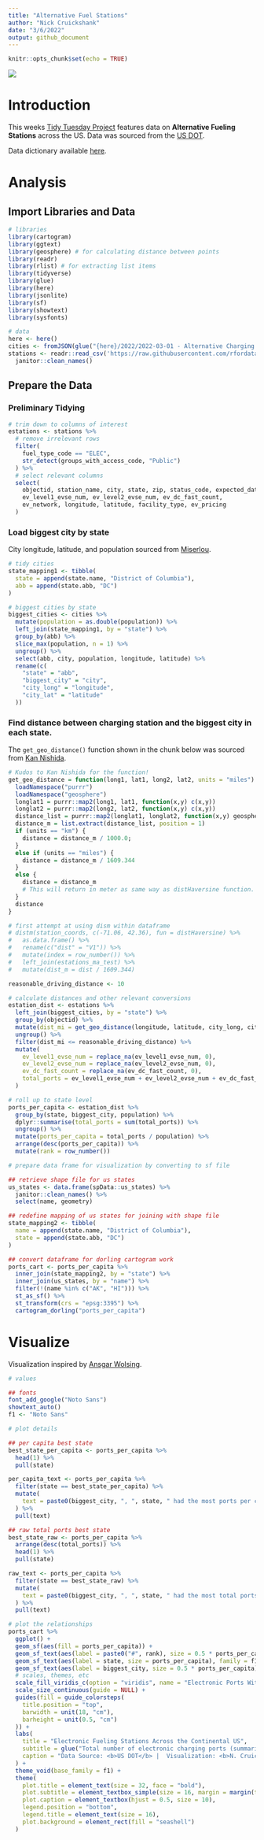 ```yaml
---
title: "Alternative Fuel Stations"
author: "Nick Cruickshank"
date: "3/6/2022"
output: github_document
---
```


```r
knitr::opts_chunk$set(echo = TRUE)
```

![](https://www.fairfaxcounty.gov/landdevelopment/sites/landdevelopment/files/Assets/images/electric-vehicle-charging-stations.jpg)

# Introduction

This weeks [Tidy Tuesday Project](https://github.com/rfordatascience/tidytuesday/tree/master/data/2022/2022-03-01) features data on __Alternative Fueling Stations__ across the US. Data was sourced from the [US DOT](https://data-usdot.opendata.arcgis.com/datasets/usdot::alternative-fueling-stations/about). 

Data dictionary available [here](https://afdc.energy.gov/data_download/alt_fuel_stations_format). 

# Analysis

## Import Libraries and Data

```r
# libraries
library(cartogram)
library(ggtext)
library(geosphere) # for calculating distance between points
library(readr)
library(rlist) # for extracting list items
library(tidyverse)
library(glue)
library(here)
library(jsonlite)
library(sf)
library(showtext)
library(sysfonts)
```

```r
# data
here <- here()
cities <- fromJSON(glue("{here}/2022/2022-03-01 - Alternative Charging Stations/cities.json"))
stations <- readr::read_csv('https://raw.githubusercontent.com/rfordatascience/tidytuesday/master/data/2022/2022-03-01/stations.csv') %>%
  janitor::clean_names()
```

## Prepare the Data

### Preliminary Tidying

```r
# trim down to columns of interest
estations <- stations %>%
  # remove irrelevant rows
  filter(
    fuel_type_code == "ELEC",
    str_detect(groups_with_access_code, "Public")
  ) %>%
  # select relevant columns
  select(
    objectid, station_name, city, state, zip, status_code, expected_date, 
    ev_level1_evse_num, ev_level2_evse_num, ev_dc_fast_count,
    ev_network, longitude, latitude, facility_type, ev_pricing
  )
```

### Load biggest city by state

City longitude, latitude, and population sourced from [Miserlou](https://gist.github.com/Miserlou/c5cd8364bf9b2420bb29).

```r
# tidy cities
state_mapping1 <- tibble(
  state = append(state.name, "District of Columbia"),
  abb = append(state.abb, "DC")
)

# biggest cities by state
biggest_cities <- cities %>%
  mutate(population = as.double(population)) %>%
  left_join(state_mapping1, by = "state") %>%
  group_by(abb) %>%
  slice_max(population, n = 1) %>%
  ungroup() %>%
  select(abb, city, population, longitude, latitude) %>%
  rename(c(
    "state" = "abb",
    "biggest_city" = "city",
    "city_long" = "longitude",
    "city_lat" = "latitude"
  ))
```

### Find distance between charging station and the biggest city in each state. 

The `get_geo_distance()` function shown in the chunk below was sourced from [Kan Nishida](https://blog.exploratory.io/calculating-distances-between-two-geo-coded-locations-358e65fcafae). 

```r
# Kudos to Kan Nishida for the function!
get_geo_distance = function(long1, lat1, long2, lat2, units = "miles") {
  loadNamespace("purrr")
  loadNamespace("geosphere")
  longlat1 = purrr::map2(long1, lat1, function(x,y) c(x,y))
  longlat2 = purrr::map2(long2, lat2, function(x,y) c(x,y))
  distance_list = purrr::map2(longlat1, longlat2, function(x,y) geosphere::distHaversine(x, y))
  distance_m = list.extract(distance_list, position = 1)
  if (units == "km") {
    distance = distance_m / 1000.0;
  }
  else if (units == "miles") {
    distance = distance_m / 1609.344
  }
  else {
    distance = distance_m
    # This will return in meter as same way as distHaversine function. 
  }
  distance
}

# first attempt at using dism within dataframe
# distm(station_coords, c(-71.06, 42.36), fun = distHaversine) %>%
#   as.data.frame() %>%
#   rename(c("dist" = "V1")) %>%
#   mutate(index = row_number()) %>%
#   left_join(estations_ma_test) %>%
#   mutate(dist_m = dist / 1609.344)

reasonable_driving_distance <- 10

# calculate distances and other relevant conversions
estation_dist <- estations %>%
  left_join(biggest_cities, by = "state") %>%
  group_by(objectid) %>%
  mutate(dist_mi = get_geo_distance(longitude, latitude, city_long, city_lat)) %>%
  ungroup() %>%
  filter(dist_mi <= reasonable_driving_distance) %>%
  mutate(
    ev_level1_evse_num = replace_na(ev_level1_evse_num, 0),
    ev_level2_evse_num = replace_na(ev_level2_evse_num, 0),
    ev_dc_fast_count = replace_na(ev_dc_fast_count, 0),
    total_ports = ev_level1_evse_num + ev_level2_evse_num + ev_dc_fast_count
  )

# roll up to state level
ports_per_capita <- estation_dist %>%
  group_by(state, biggest_city, population) %>%
  dplyr::summarise(total_ports = sum(total_ports)) %>%
  ungroup() %>%
  mutate(ports_per_capita = total_ports / population) %>%
  arrange(desc(ports_per_capita)) %>%
  mutate(rank = row_number())
```

```r
# prepare data frame for visualization by converting to sf file

## retrieve shape file for us states
us_states <- data.frame(spData::us_states) %>%
  janitor::clean_names() %>%
  select(name, geometry)

## redefine mapping of us states for joining with shape file
state_mapping2 <- tibble(
  name = append(state.name, "District of Columbia"),
  state = append(state.abb, "DC")
)

## convert dataframe for dorling cartogram work
ports_cart <- ports_per_capita %>% 
  inner_join(state_mapping2, by = "state") %>%
  inner_join(us_states, by = "name") %>%
  filter(!(name %in% c("AK", "HI"))) %>%
  st_as_sf() %>%
  st_transform(crs = "epsg:3395") %>%
  cartogram_dorling("ports_per_capita")
```

# Visualize

Visualization inspired by [Ansgar Wolsing](https://github.com/bydata/tidytuesday/blob/main/2022/09/R/dorling_cartogram.R). 

```r
# values

## fonts
font_add_google("Noto Sans")
showtext_auto()
f1 <- "Noto Sans"
```

```r
# plot details

## per capita best state
best_state_per_capita <- ports_per_capita %>%
  head(1) %>%
  pull(state)

per_capita_text <- ports_per_capita %>%
  filter(state == best_state_per_capita) %>%
  mutate(
    text = paste0(biggest_city, ", ", state, " had the most ports per capita, with ", total_ports, " charging ports for their ", population, " residence (", round(ports_per_capita, 4), " per capita)")
  ) %>%
  pull(text)

## raw total ports best state
best_state_raw <- ports_per_capita %>%
  arrange(desc(total_ports)) %>%
  head(1) %>%
  pull(state)

raw_text <- ports_per_capita %>%
  filter(state == best_state_raw) %>%
  mutate(
    text = paste0(biggest_city, ", ", state, " had the most total ports, with ", total_ports, " charging ports for their ", population, " residence (", round(ports_per_capita, 4), " per capita)")
  ) %>%
  pull(text)
```


```r
# plot the relationships
ports_cart %>%
  ggplot() + 
  geom_sf(aes(fill = ports_per_capita)) + 
  geom_sf_text(aes(label = paste0("#", rank), size = 0.5 * ports_per_capita), family = f1, vjust = -1.5) +
  geom_sf_text(aes(label = state, size = ports_per_capita), family = f1, fontface = "bold") + 
  geom_sf_text(aes(label = biggest_city, size = 0.5 * ports_per_capita), family = f1, vjust = 2) +
  # scales, themes, etc
  scale_fill_viridis_c(option = "viridis", name = "Electronic Ports Within Driving Distance of Biggest City per City Capita") + 
  scale_size_continuous(guide = NULL) +
  guides(fill = guide_colorsteps(
    title.position = "top",
    barwidth = unit(18, "cm"),
    barheight = unit(0.5, "cm")
  )) + 
  labs(
    title = "Electronic Fueling Stations Across the Continental US",
    subtitle = glue("Total number of electronic charging ports (summarized across all charging stations) within a {reasonable_driving_distance} mile radius of the biggest city in each state per capita (of city population). {per_capita_text}. {raw_text}."),
    caption = "Data Source: <b>US DOT</b> |  Visualization: <b>N. Cruickshank</b> | #TidyTuesday"
  ) +
  theme_void(base_family = f1) + 
  theme(
    plot.title = element_text(size = 32, face = "bold"),
    plot.subtitle = element_textbox_simple(size = 16, margin = margin(t = 5, b = 5)),
    plot.caption = element_textbox(hjust = 0.5, size = 10),
    legend.position = "bottom",
    legend.title = element_text(size = 16),
    plot.background = element_rect(fill = "seashell")
  )
```
